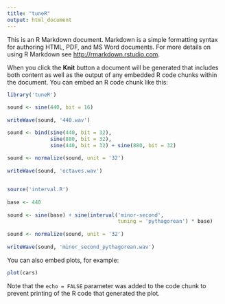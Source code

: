 ```yaml
---
title: "tuneR"
output: html_document
---
```


This is an R Markdown document. Markdown is a simple formatting syntax for authoring HTML, PDF, and MS Word documents. For more details on using R Markdown see <http://rmarkdown.rstudio.com>.

When you click the **Knit** button a document will be generated that includes both content as well as the output of any embedded R code chunks within the document. You can embed an R code chunk like this:

```r
library('tuneR')
 
sound <- sine(440, bit = 16)
 
writeWave(sound, '440.wav')

sound <- bind(sine(440, bit = 32),
              sine(880, bit = 32),
              sine(440, bit = 32) + sine(880, bit = 32)
 
sound <- normalize(sound, unit = '32')
 
writeWave(sound, 'octaves.wav')


source('interval.R')
 
base <- 440
 
sound <- sine(base) + sine(interval('minor-second',
                                    tuning = 'pythagorean') * base)
 
sound <- normalize(sound, unit = '32')
 
writeWave(sound, 'minor_second_pythagorean.wav')
```

You can also embed plots, for example:

```r
plot(cars)
```

Note that the `echo = FALSE` parameter was added to the code chunk to prevent printing of the R code that generated the plot.
